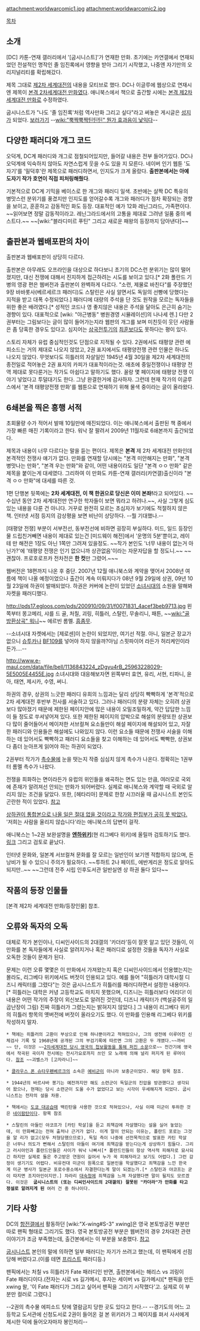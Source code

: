attachment:worldwarcomic1.jpg attachment:worldwarcomic2.jpg

[[목차]]

== 소개 ==
[DC] 카툰-연재 갤러리에서 '[굽시니스트]'가 연재한 만화. 초기에는 카연갤에서 연재되었던 전설적인 명작인 졸 임진록에서 영향을 받아 그리기 시작했고, 나중엔 자기만의 오리지널리티를 확립해갔다.

제목 그대로 [[제2차 세계대전]]의 내용을 모티브로 했다. DC나 이글루에 웹상으로 연재시엔 제목이 [[본격 2차세계대전 만화]]였다. 애니북스에서 책으로 출간할 시에는 [[본격 제2차 세계대전 만화]]로 수정하였다.

굽시니스트가 "나도 '졸 임진록'처럼 역사만화 그리고 싶다"라고 써놓은 게시글은 [[성지]]가 되었다. [http://gall.dcinside.com/cartoon/146970 보러가기] --[[wiki:"뿍짝뿍짝틴틴틴" 뭔가 효과음이 낯익다]]--

== 다양한 패러디와 개그 코드 ==
오덕계, DC계 패러디와 개그로 점철되어있지만, 들어갈 내용은 전부 들어가있다. DC나 오덕계에 익숙하지 않아도 자연스럽게 웃을 수도 있을 지 모른다. 네이버 인기 웹툰 '도자기'를 '밀덕후'란 제목으로 패러디하면서, 인지도가 크게 올랐다. '''출판본에서는 아예 도자기 작가 호연이 직접 피처링해줬다'''.

기본적으로 DC계 기믹을 베이스로 한 개그와 패러디 일색. 초반에는 살짝 DC 특유의 병맛스런 분위기를 풍겼지만 인지도를 얻어갈수록 개그와 패러디가 점차 확장되는 경향을 보이고, 훈훈하고 감동적인 화도 등장. 대표적인 예가 12화 레닌그라드, 가족편이다.
~~읽어보면 정말 감동적이라고. 레닌그라드에서의 고통을 제대로 그려낸 일품 중의 베스트다.~~ ~~[wiki:"블라디미르 푸틴" 그리고 새로운 패왕의 등장까지 담아낸다]~~

== 출판본과 웹배포판의 차이 ==
출판본과 웹배포판이 상당히 다르다. 

출판본은 아무래도 오프라인을 대상으로 하다보니 초기의 DC스런 분위기는 많이 떨어졌지만, 대신 전쟁에 대해서 진지하게 접근하려는 시도를 보이고 있다.[* 2화 폴란드 기병의 영광 편은 웹버전과 출판본이 완벽하게 다르다. "소련, 제물로 바친다"를 주장했던 9장 바바롯사(베르세르크 패러디)도 스탈린은 사실 알면서도 독일의 선빵에 당했다는 지적을 받고 대폭 수정되었다.] 패러디에 대량의 주석을 단 것도 원작을 모르는 독자들을 위한 좋은 배려였다.[* 성적인 코드나 영 좋지않은 내용은 주석을 달아도 은근히 숨기는 경향이 있다. 대표적으로 [wiki: "야근병동" 병원경영 시뮬레이션]의 나나세 렌.] 다만 2권부터는 그림보다는 글이 많이 들어가는지라 웹판의 개그를 보며 미친듯이 웃던 사람들은 좀 당혹한 경우도 있다고. 심지어는 [[삼국전투기]]의 [[최훈]]보다도 못하다는 평이 있다. 

스토리 자체가 유럽 중심적인것도 단점으로 지적될 수 있다. 2권에서도 태평양 관련 에피소드는 거의 제대로 나오지 않았고, 2권 표지에서도 태평양전쟁 관련 인물은 하나도 나오지 않았다. 무엇보다도 히틀러의 자살일인 1945년 4월 30일을 제2차 세계대전의 종전일로 적어놓은 2권 표지의 카피가 대표적이라는것. 애초에 중일전쟁이나 태평양 전역 제대로 못다룬거는 작가도 아쉽다고 말하기도 했다. 꼴랑 몇 페이지에 태평양 전쟁 이야기 넣었다고 투덜대기도 한다. 그냥 완결한거에 감사하자. 그런데 현재 작가의 이글루스에서 '본격 태평양전쟁 만화'를 웹툰으로 연재하기 위해 물색 중이라는 글이 올라왔다. 
 
== 6쇄본을 찍은 흥행 서적 ==
초회물량 수가 적어서 발매 10일만에 매진되었다. 이는 애니북스에서 출판된 책 중에서 가장 빠른 매진 기록이라고 한다. 워낙 잘 팔려서 2009년 11월자로 6쇄본까지 출간되었다.

제목과 내용이 너무 다르다는 말을 듣는 편이다. 제목은 '''본격''' 제 2차 세계대전 만화인데 본격적인 전쟁사 얘기가 없다. 만화를 연재할 당시에는 "본격 미안해지는 만화", "본격 병맛나는 만화", "본격 우는 만화"와 같이, 어떤 내용이라도 일단 "본격 ㅇㅇ 만화" 같은 제목을 붙이는게 대세였다. 그리하여 이 만화도 카툰-연재 갤러리(카연갤)출신이라 "본격 ㅇㅇ 만화"에 대세를 따른 것.

1편 단행본 뒷쪽에는 '''2차 세계대전, 이 책 한권으로 당신은 이미 본좌!'''라고 되어있다. ~~수십년 동안 2차 세계대전만 연구한 학자들이 보면 뭐라고 하려나.~~, 사실 그렇게 심도있는 내용을 다룬 건 아니다. 거꾸로 완전히 모르는 초심자가 보기에도 적절하지 않은 책. 인터넷 서점 등지의 감상평을 보면 비난이 상당하다. --뭘 기대했나.-- 

[태평양 전쟁] 부분이 서부전선, 동부전선에 비하면 굉장히 부실하다. 미드, 일드 등장인물 드립친거빼면 내용이 제대로 있는건 [미드웨이 해전]에서 '운명의 5분'뿐이고, 레이테 만 해전은 1장도 아닌 1쪽만 그려져 있을정도. ~~작가 본인도 '너무 내용이 없는거 아닌가?'에 '태평양 전쟁은 인기 없으니까 상관없음'이라는 자문자답을 할 정도니.~~ ~~괜찮아. 프로호로프카 전차전은 '''한 컷'''만 그렸어.~~~

웹버전은 18편까지 나온 후 중단. 2007년 12월 애니북스와 계약을 맺어서 2008년 여름에 책이 나올 예정이었으나 출간이 계속 미뤄지다가 08년 9월 29일에 상권, 09년 10월 23일에 하권이 발매되었다. 하권은 커버에 논란이 있었던 [[소녀시대]]의 소원을 말해봐 자켓을 패러디했다.

http://pds17.egloos.com/pds/200910/09/31/f0071831_4acef3beb9713.jpg
왼쪽부터 몽고메리, 샤를 드 골, 처칠, 괴링, 히틀러, 스탈린, 무솔리니, 패튼, ~~[[wiki:"골방환상곡" 워니]]~~ 에르빈 롬멜. [[흠좀무]].

--소녀시대 자켓에서는 [제로센]이 논란이 되었지만, 여기선 적절. 아니, 일본군 장교가 없으니 [[슈투카]]나 [[BF109]]를 넣어야 하지 않을까?아님 스핏파이어 라든가 허리케인이라든가....--

http://www.e-maul.com/data/file/bell/1136843224_zDgyu4rB_25963228029-5E5005E4455E.jpg
소녀시대와 대응해보자면 왼쪽부터 효연, 유리, 서현, 티파니, 윤아, 태연, 제시카, 수영, 써니. 

하권의 경우, 상권의 느긋한 패러디 유희의 느낌과는 달리 상당히 빡빡하게 '본격'적으로 2차 세계대전 후반부 전사를 서술하고 있다. 그러나 패러디의 분량 자체는 오히려 상권보다 많아졌기 때문에 제한된 페이지안에 많은 내용이 오밀조밀하게, 약간 답답한 느낌이 들 정도로 쑤셔넣어져 있다. 또한 제한된 페이지의 압박으로 해설의 분량또한 상권보다 많이 줄어들어서 메이저한 서브컬쳐 요소들만이 해설 페이지에 해설되어 있고, 자잘한 패러디와 인용들은 해설에도 나와있지 않다. 이런 요소들 때문에 전쟁사 서술을 이해하는 데 있어서도 빡빡하고 패러디 요소들을 찾고 이해하는 데 있어서도 빡빡한, 상권보다 좀더 눈아프게 읽어야 하는 하권이 되었다.

2권부터 작가가 [[촉수물]]에 눈을 떳는지 작중 심심치 않게 촉수가 나온다. 정확히는 1권부터 롬멜 촉수가 나왔다.

전쟁을 희화하는 면이라든가 유럽의 위인들을 왜곡하는 면도 있는 만큼, 여러모로 국외에 존재가 알려져선 안되는 만화가 되어버렸다. 실제로 애니북스와 계약할 때 국외로 알리지 않는 조건을 달았다. 또한, [헤타리아] 문제로 한창 시끄러울 때 굽시니스트 본인도 곤란한 적이 있었다. [http://homa.egloos.com/4043429 참고]

[http://ww2comic.egloos.com/1808289 상하권이 통합본으로 나올 일은 절대 없을 것이라고 작가와 편집부가 공히 못 박았다.] '저희는 사람을 울리지 않습니다'라는 애니북스의 답변이 걸작.

애니북스는 1~2권 보완설명을 '''[[엔하위키]]'''(현 리그베다 위키)에 올릴까 검토하기도 했다. [http://ww2comic.egloos.com/2407327 링크] 그리고 검토로 끝났다.

인터넷 문화와, 일본계 서브컬쳐 문화를 잘 모르는 일반인이 보기엔 적합하지 않으며, 돈낭비가 될 수 있으니 주의가 필요하다. ~~투하트 2나 페이트, 에반게리온 정도로 알아도 되지만..~~ ~~그런데 전주 시립 인후도서관 일반실엔 상 하권 둘다 있다~~

== 작품의 등장 인물들 ==
[본격 제2차 세계대전 만화/등장인물] 참조.

== 오류와 독자의 오독 ==
대체로 작가 본인이나, 디씨인사이드의 2대갤의 '카더라'등이 잘못 알고 있던 것들이, 이 만화를 본 독자들에게 사실로 알려지거나 혹은 패러디로 설정한 것들을 독자가 사실로 오독한 것들이 문제가 된다.

문제는 이런 오류 몇몇은 이 만화에서 가져왔는지 혹은 디씨인사이드에서 인용했는지는 몰라도, 리그베다 위키에서도 버젓이 인용되고 있다. 예를 들어 "히틀러가 대학시절 디즈니 캐릭터를 그렸다"는 것은 굽시니스트가 히틀러를 패러디하면서 설정한 내용이다.[* 히틀러는 대학은 커녕 고등학교도 마치지 못했으며, 디즈니는 히틀러보다 어리다! 이 내용은 어떤 작가의 주장이 외신보도로 알려진 것인데, 디즈니 캐릭터가 (백설공주의 일곱난장이 그림) 진짜 히틀러가 그렸는지는 밝혀지지 않았다.] 그 내용이 리그베다 위키의 히틀러 항목의 옛버전에 버젓이 올라오기도 했다. 이 만화를 인용해 리그베다 위키를 작성하지 말자.

 * 책에는 히틀러의 고환이 부상으로 인해 하나뿐이라고 적혀있으나, 그의 생전에 이루어진 신체검사 기록 및 1968년에 공개된 그의 부검기록에 따르면 그의 고환은 두 개였다.~~까비~~ 단, 이것은 ~~[http://www.youtube.com/watch?v=PNl51wW01ZE 2차세계대전 당시 영국의 첩보활동을 통해 퍼진 소문]으로~~ 전간기에 영국에서 작곡된 곡이자 전시에는 전시가요로까지 쓰인 모 노래에 의해 널리 퍼지게 된 루머이다. [http://en.wikipedia.org/wiki/Hitler_Has_Only_Got_One_Ball 참조] ~~괴벨스가 [고자라니]~~

 * [[클라우스 폰 슈타우펜베르크]]의 소속은 [[예비군]]이 아니라 보충군이었다. 해당 항목 참조.

 * 1944년의 바르샤바 봉기는 예전까지만 해도 소련군이 독일군의 진압을 방관했다고 생각되어 왔으나, 현재는 당시 소련군이 도울 수가 없었다고 보는 시각이 우세해지게 되었다. 굽시니스트는 전자의 설을 차용.

 * 책에서는 [[도쿄 대공습]]때 백린탄을 사용한 것으로 적혀있으나, 사실 이때 미군이 투하한 것은 [[네이팜탄]]이다. 항목 참조

 * 스탈린의 아들인 야코프가 [카틴 학살]을 듣고 죄책감에 자살했다는 설을 실어 놓았는데, 이 만화빼고는 전혀 출처나 근거가 없다. 이게 말이 안되는 이유는, 폴란드 포로는 그것을 알 리가 없고(모두 처형당했으므로), 독일 측이 나중에 선전목적으로 발표한 카틴 학살은 너무나 의도가 뻔해서 스탈린의 아들이 여기에 죄책감을 받는다는게 상상하기 힘들다. 그리고 러시아인과 폴란드인들은 사이가 워낙 나빠서[* 폴란드인들이 항상 역사적 피해자로 묘사되긴 하지만 실제로 둘은 주고받은 연원이 길어서 누가 꼭 피해자라고 보기도 어렵다.] 그런 감정이 생기기도 어렵다. 비유컨대 미군이 원폭으로 일본인을 학살했다고 죄책감을 느낀 한국계 미군 병사가 일본군 포로수용소에서 자결한다는게 말이 되겠는가.[* 스탈린과 야코프는 굳이 따지면 조지아인이지만.] 차라리 [[대숙청]]에 죄책감을 느껴 자살했다면 말이 될지도 모르겠다. 이것은  '''굽시니스트의 (또는 디씨인사이드의 2대갤의) 잘못된 "카더라"가 만화를 타고 정설로 알려지게 된''' 여러 건 중 하나이다.

== 기타 사항 ==
DC의 [[항전갤]]에서 활동하던 [wiki:"X-wing#S-3" xwing]은 영국 본토방공전 부분만 따로 팬픽 형태로 그리기도 했다. 영국 본토방공전 부분은 웹버전의 경우 2차대전 관련 이야기가 조금 부족했는데, 출간본에서는 이 부분을 보충했다. [http://blog.naver.com/p47d/130023773528 참고]

[[굽시니스트]] 본인의 말에 의하면 일부 패러디는 자기가 쓰려고 했는데, 이 팬픽에게 선점당해 버렸다고.(이를 테면 [[프리스트]] 패러디등.)

팬픽에서는 처칠 vs 히틀러가 Fate 패러디인 반면, 출판본에서는 해리스 vs 괴링이 Fate 패러디이다.(전자는 시로 vs 길가메시, 후자는 세이버 vs 길가메시)[* 팬픽을 만든 xwing 왈, '이 Fate 패러디가 그리고 싶어서 팬픽을 그리기 시작했다'고. 실제로 이 부분만 컬러로 그렸다.]

--2권의 촉수물 에피소드 탓에 열람금지 당한 곳도 있다고 한다.-- --경기도의 어느 고등학교 도서관에 신청도서로 2권이 들어온 걸 본 위키러가 그 페이지를 펴서 사서에게 제시한 덕에 들어오자마자 봉인처리--
